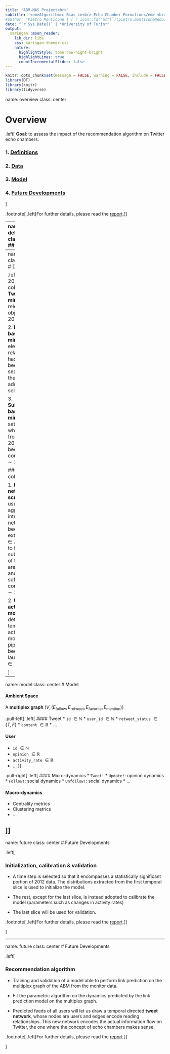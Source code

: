 ```yaml
---
title: "ABM-MAS Project<br>"
subtitle: '<em>Algorithmic Bias in<br> Echo Chamber Formation</em> <br><br>'
#author: 'Pietro Monticone | [`r icon::fa("at")`](pietro.monticone@edu.unito.it) [`r icon::fa("github")`](https://github.com/pitmonticone) [`r icon::fa("twitter")`](https://twitter.com/PietroMonticone)<br>Claudio Moroni &nbsp;&nbsp;&nbsp;| [`r icon::fa("at")`](claudio.moroni@edu.unito.it) [`r icon::fa("github")`](https://github.com/claudio20497) [`r icon::fa("twitter")`](https://twitter.com/ClaudioMoroni5)<br>Davide Orsenigo &nbsp;| [`r icon::fa("at")`](davide.orsenigo@edu.unito.it) [`r icon::fa("github")`](https://github.com/daorse) [`r icon::fa("twitter")`](https://twitter.com/DavideOrsenigo)<br>Riccardo Roma &nbsp;&nbsp;&nbsp;| [`r icon::fa("at")`](riccardo.roma@edu.unito.it) [`r icon::fa("github")`](https://github.com/) [`r icon::fa("twitter")`](https://twitter.com/)<br><br>'
date: "`r Sys.Date()` | *University of Turin*"
output:
  xaringan::moon_reader:
    lib_dir: libs
    css: xaringan-themer.css
    nature:
      highlightStyle: tomorrow-night-bright
      highlightLines: true
      countIncrementalSlides: false
---
```


```r
knitr::opts_chunk$set(message = FALSE, warning = FALSE, include = FALSE, eval = FALSE) 
library(DT)
library(knitr)
library(tidyverse)
```

name: overview
class: center 

# Overview 

.left[
**Goal**: to assess the impact of the recommendation algorithm on Twitter echo chambers.

### 1. [**Definitions**](#definitions)

### 2. [**Data**](#data)

### 3. [**Model**](#model)

### 4. [**Future Developments**](#future)
]

.footnote[
.left[For further details, please read the [report](https://inphyt.github.io/ABM_MAS/Report/report.html).]]

---
name: definitions
class: center 
## Definitions

.left[
### Recommendation algorithm
A parametric feed-ranking system which is said to be

* *free* if completely determined by the follower graph topology and users activity chronology;
* *biased* otherwise.]

.left[
### Echo Chamber 
Let's consider a metagraph $G$, a measure of node attribute homogeneity $\xi:2^G \to \mathbb{R}$ and a clustering algorithm $\mathcal{C}$. 
We define a $(\mathcal{C}, p)$-*echo chamber* as a subgraph $H \subseteq G$ such that
1. $H$ is a $\mathcal{C}$-cluster.
2. $\xi(H) \geq p$. 
]

---
name: data
class: center 
# Data 

.left[ 
### 2012 collection
1. **Tweets mining**: all relevant tweet objects from 2012 data.

2. **Hashtag-based users mining**: U.S. election related hashtags have been searched and the users who adopted them selected. 

3. **Subscription-based users mining**: the set $X$ of users who survived from 2012 to 2020 has been considered ( $\sim 100,000$ ).

### 2020 collection

1. **Interaction network scraping**: user timeline-aggregated interaction network has been extracted $\forall x \in X$ in order to filter the subset $Y \subset X$ of those who are still active and sufficiently connected ( $\sim 10,000$ ).

2. **Users activity monitoring**: A detailed temporal activity monitoring pipeline has been launched $\forall y \in Y$.

]

---
name: model
class: center 
# Model 

#### Ambient Space
A **multiplex graph** $(V,(E_{\text{follow}}, E_{\text{retweet}}, E_{\text{favorite}}, E_{\text{mention}}))$

.pull-left[
.left[
#### Tweet
* `id` $\in \mathbb{N}$
* `user_id` $\in \mathbb{N}$
* `retweet_status` $\in \{T,F\}$
* `content` $\in \mathbb{R}$
* ...

#### User
* `id` $\in \mathbb{N}$
* `opinion` $\in \mathbb{R}$
* `activity_rate` $\in \mathbb{R}$
* ...
]]

.pull-right[
.left[
#### Micro-dynamics
* `Tweet!`
* `Update!`: opinion dynamics
* `Follow!`: social dynamics
* `Unfollow!`: social dynamics
* ...

#### Macro-dynamics
* Centrality metrics
* Clustering metrics
* ...

]]
---
name: future
class: center 
# Future Developments  

.left[

### Initialization, calibration & validation

* A time step is selected so that it encompasses a statistically significant portion of 2012 data. The distributions extracted from the first temporal slice is used to initialize the model. 

* The rest, except for the last slice, is instead adopted to calibrate the model (parameters such as changes in activity rates)

* The last slice will be used for validation. 

.footnote[
.left[For further details, please read the [report](https://inphyt.github.io/ABM_MAS/Report/report.html).]]

]

---
name: future
class: center 
# Future Developments  

.left[

### Recommendation algorithm

* Training and validation of a model able to perform link prediction on the multiplex graph of the ABM from the monitor data.

* Fit the parametric algorithm on the dynamics predicted by the link prediction model on the multiplex graph. 

* Predicted feeds of all users will let us draw a temporal directed **tweet network**, whose nodes are users and edges encode reading relationships. This new network encodes the actual information flow on Twitter, the one where the concept of echo chambers makes sense.

.footnote[
.left[For further details, please read the [report](https://inphyt.github.io/ABM_MAS/Report/report.html).]]

]
